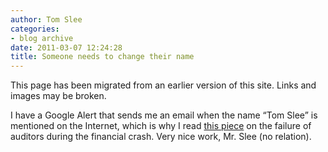 ```yaml
---
author: Tom Slee
categories:
- blog archive
date: 2011-03-07 12:24:28
title: Someone needs to change their name
---
```


::: {.callout-note}

This page has been migrated from an earlier version of this site. 
Links and images may be broken.

:::



				

I have a Google Alert that sends me an email when the name "Tom Slee" is mentioned on the Internet, which is why I read [this piece](http://www.gurufocus.com/news.php?id=124931) on the failure of auditors during the financial crash. Very nice work, Mr. Slee (no relation).


		
